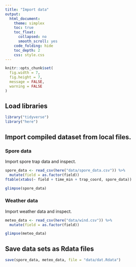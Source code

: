 ```yaml
---
title: "Import data"
output:
  html_document:
    theme: simplex
    toc: true
    toc_float:
      collapsed: no
      smooth_scroll: yes
    code_folding: hide
    toc_depth: 2
    css: style.css
---
```


```r
knitr::opts_chunk$set(
  fig.width = 7,
  fig.height = 7,
  message = FALSE,
  warning = FALSE
)
```

## Load libraries

```r
library("tidyverse")
library("here")
```

## Import compiled dataset from local files.

### Spore data

Import spore trap data and inspect.

```r
spore_data <- read_csv(here("data/spore_data.csv")) %>%
  mutate(field = as.factor(field))
ftable(xtabs(~ field + time_min + trap_coord, spore_data))

glimpse(spore_data)
```

### Weather data

Import weather data and inspect.

```r
meteo_data <- read_csv(here("data/wind.csv")) %>%
  mutate(field = as.factor(field))

glimpse(meteo_data)
```

## Save data sets as Rdata files

```r
save(spore_data, meteo_data, file = "data/dat.Rdata")
```

